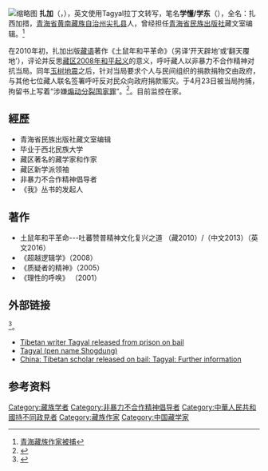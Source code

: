 [[File:Shok-tong_26apr10_480.jpg|缩略图]]
'''扎加'''（{{bo|z=བཀྲ་རྒྱལ|w=bkra rgyal}}，{{bd|1963年}}），英文使用Tagyal拉丁文转写，笔名'''学懂/学东'''（{{bo|z=ཞོགས་དུང|w=zhogs dung}}），全名：扎西加措，[[青海省|青海省]][[黄南藏族自治州|黄南藏族自治州]][[尖扎县|尖扎县]]人，曾经担任[[青海省民族出版社|青海省民族出版社]]藏文室编辑。<ref>[http://news.sina.com.hk/cgi-bin/nw/show.cgi/1174/3/1/1501006/1.html 青海藏族作家被捕]{{Dead link|date=2019年6月 |bot=InternetArchiveBot |fix-attempted=yes }}</ref>

在2010年初，扎加出版[[藏语|藏语]]著作《土鼠年和平革命》（另译‘开天辟地’或‘翻天覆地’），评论并反思[[2008年西藏骚乱|藏区2008年和平起义]]的意义，呼吁藏人以非暴力不合作精神对抗当局。同年[[2010年玉树地震|玉树地震]]之后，针对当局要求个人与民间组织的捐款捐物交由政府，与其他七位藏人联名签署呼吁反对民众向政府捐款赈灾。于4月23日被当局拘捕，拘留书上写着“涉嫌[[煽动分裂国家罪|煽动分裂国家罪]]”。<ref>{{Cite web |url=http://www.kanzhongguo.com/node/346468 |title=藏人知识分子扎加（笔名学懂/学东）被捕（图） |access-date=2011-01-10 |archive-url=https://web.archive.org/web/20101108232752/http://www.kanzhongguo.com/node/346468 |archive-date=2010-11-08 |dead-url=no }}</ref>。目前监控在家。

==經歷==
* 青海省民族出版社藏文室编辑
* 毕业于西北民族大学
* 藏区著名的藏学家和作家
* 藏区新学派领袖
* 非暴力不合作精神倡导者
* 《我》丛书的发起人

==著作==

* 土鼠年和平革命---吐蕃赞普精神文化复兴之道 （藏2010）/（中文2013）（英文2016）
*《超越逻辑学》（2008）
*《质疑者的精神》（2005）
*《理性的呼唤》 （2001）

==外部链接==
<ref>{{Cite web |url=http://blog.boxun.com/hero/201005/dongsai/3_1.shtml |title=举世瞩目的学懂（东）事件 |access-date=2011-10-17 |archive-url=https://web.archive.org/web/20130523001658/http://blog.boxun.com/hero/201005/dongsai/3_1.shtml |archive-date=2013-05-23 |dead-url=no }}</ref>。

*[https://web.archive.org/web/20110903005228/http://savetibet.org/media-center/ict-news-reports/tibetan-writer-tagyal-released-prison-bail Tibetan writer Tagyal released from prison on bail]
*[https://web.archive.org/web/20120603113138/http://www.pen.org/viewmedia.php/prmMID/5097/prmID/172 Tagyal (pen name Shogdung)]
*[http://www.amnesty.org/en/library/info/ASA17/042/2010/en China: Tibetan scholar released on bail: Tagyal: Further information] {{Wayback|url=http://www.amnesty.org/en/library/info/ASA17/042/2010/en |date=20101203182340 }}

==参考资料==
{{reflist}}

[[Category:藏族学者|Category:藏族学者]]
[[Category:非暴力不合作精神倡导者|Category:非暴力不合作精神倡导者]]
[[Category:中華人民共和國持不同政見者|Category:中華人民共和國持不同政見者]]
[[Category:藏族作家|Category:藏族作家]]
[[Category:中国藏学家|Category:中国藏学家]]